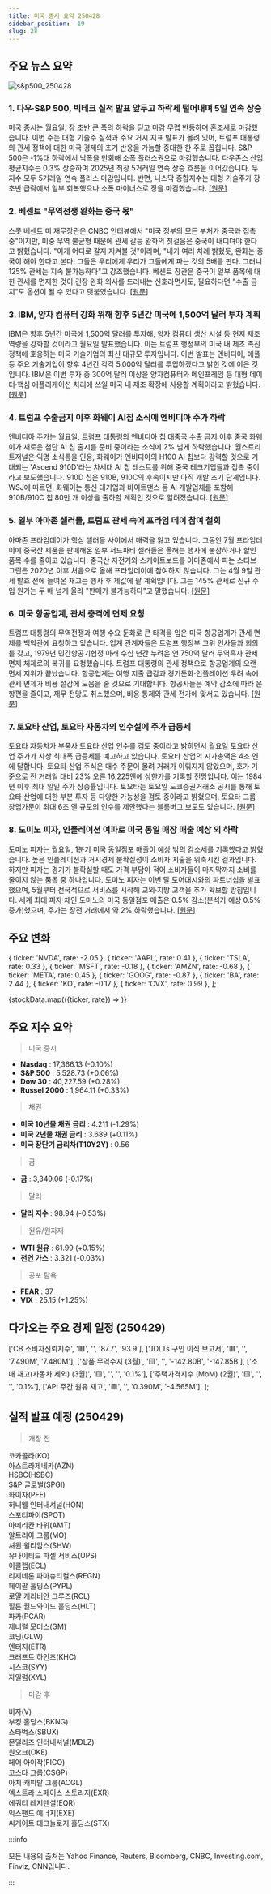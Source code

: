 ```yaml
---
title: 미국 증시 요약 250428
sidebar_position: -19
slug: 28
---
```


## 주요 뉴스 요약

![s&p500_250428](/map/250428.png)

### 1. **다우·S&P 500, 빅테크 실적 발표 앞두고 하락세 털어내며 5일 연속 상승**

미국 증시는 월요일, 장 초반 큰 폭의 하락을 딛고 마감 무렵 반등하며 혼조세로 마감했습니다. 이번 주는 대형 기술주 실적과 주요 거시 지표 발표가 몰려 있어, 트럼프 대통령의 관세 정책에 대한 미국 경제의 초기 반응을 가늠할 중대한 한 주로 꼽힙니다. S&P 500은 -1%대 하락에서 낙폭을 만회해 소폭 플러스권으로 마감했습니다. 다우존스 산업평균지수는 0.3% 상승하며 2025년 최장 5거래일 연속 상승 흐름을 이어갔습니다. 두 지수 모두 5거래일 연속 플러스 마감입니다. 반면, 나스닥 종합지수는 대형 기술주가 장 초반 급락에서 일부 회복했으나 소폭 마이너스로 장을 마감했습니다.
[[원문]](https://finance.yahoo.com/news/live/stock-market-today-dow-sp-500-erase-slide-to-rise-for-5th-straight-day-in-lead-up-to-big-tech-earnings-200136533.html)

### 2. **베센트 "무역전쟁 완화는 중국 몫"**

스콧 베센트 미 재무장관은 CNBC 인터뷰에서 "미국 정부의 모든 부처가 중국과 접촉 중"이지만, 미중 무역 불균형 때문에 관세 갈등 완화의 첫걸음은 중국이 내디뎌야 한다고 밝혔습니다. "이게 어디로 갈지 지켜볼 것"이라며, "내가 여러 차례 밝혔듯, 완화는 중국이 해야 한다고 본다. 그들은 우리에게 우리가 그들에게 파는 것의 5배를 판다. 그러니 125% 관세는 지속 불가능하다"고 강조했습니다. 베센트 장관은 중국이 일부 품목에 대한 관세를 면제한 것이 긴장 완화 의사를 드러내는 신호라면서도, 필요하다면 "수출 금지"도 옵션이 될 수 있다고 덧붙였습니다. [[원문]](https://www.bloomberg.com/news/articles/2025-04-28/bessent-says-it-s-up-to-china-to-de-escalate-in-trade-war?srnd=homepage-asia)

### 3. **IBM, 양자 컴퓨터 강화 위해 향후 5년간 미국에 1,500억 달러 투자 계획**

IBM은 향후 5년간 미국에 1,500억 달러를 투자해, 양자 컴퓨터 생산 시설 등 현지 제조 역량을 강화할 것이라고 월요일 발표했습니다. 이는 트럼프 행정부의 미국 내 제조 촉진 정책에 호응하는 미국 기술기업의 최신 대규모 투자입니다. 이번 발표는 엔비디아, 애플 등 주요 기술기업이 향후 4년간 각각 5,000억 달러를 투입하겠다고 밝힌 것에 이은 것입니다. IBM은 이번 투자 중 300억 달러 이상을 양자컴퓨터와 메인프레임 등 대형 데이터·핵심 애플리케이션 처리에 쓰일 미국 내 제조 확장에 사용할 계획이라고 밝혔습니다. [[원문]](https://www.reuters.com/business/ibm-invest-150-billion-us-over-next-five-years-2025-04-28/)

### 4. **트럼프 수출금지 이후 화웨이 AI칩 소식에 엔비디아 주가 하락**

엔비디아 주가는 월요일, 트럼프 대통령의 엔비디아 칩 대중국 수출 금지 이후 중국 화웨이가 새로운 첨단 AI 칩 출시를 준비 중이라는 소식에 2% 넘게 하락했습니다. 월스트리트저널은 익명 소식통을 인용, 화웨이가 엔비디아의 H100 AI 칩보다 강력할 것으로 기대되는 'Ascend 910D'라는 차세대 AI 칩 테스트를 위해 중국 테크기업들과 접촉 중이라고 보도했습니다. 910D 칩은 910B, 910C의 후속이지만 아직 개발 초기 단계입니다. WSJ에 따르면, 화웨이는 통신 대기업과 바이트댄스 등 AI 개발업체를 포함해 910B/910C 칩 80만 개 이상을 출하할 계획인 것으로 알려졌습니다. [[원문]](https://finance.yahoo.com/news/nvidia-stock-falls-as-chinas-huawei-reportedly-readies-ai-chip-after-trumps-export-ban-135156741.html)

### 5. **일부 아마존 셀러들, 트럼프 관세 속에 프라임 데이 참여 철회**

아마존 프라임데이가 핵심 셀러들 사이에서 매력을 잃고 있습니다. 그동안 7월 프라임데이에 중국산 제품을 판매해온 일부 서드파티 셀러들은 올해는 행사에 불참하거나 할인 품목 수를 줄이고 있습니다. 중국산 자전거와 스케이트보드를 아마존에서 파는 스티브 그린은 2020년 이후 처음으로 올해 프라임데이에 참여하지 않습니다. 그는 4월 9일 관세 발효 전에 들여온 재고는 행사 후 제값에 팔 계획입니다. 그는 145% 관세로 신규 수입 원가는 두 배 넘게 올라 "판매가 불가능하다"고 말했습니다. [[원문]](https://www.reuters.com/business/retail-consumer/some-amazon-sellers-are-pulling-out-prime-day-amid-trump-tariffs-2025-04-28/)

### 6. **미국 항공업계, 관세 충격에 면제 요청**

트럼프 대통령의 무역전쟁과 여행 수요 둔화로 큰 타격을 입은 미국 항공업계가 관세 면제를 백악관에 요청하고 있습니다. 업계 관계자들은 트럼프 행정부 고위 인사들과 회의를 갖고, 1979년 민간항공기협정 아래 수십 년간 누려온 연 750억 달러 무역흑자 관세 면제 체제로의 복귀를 요청했습니다. 트럼프 대통령의 관세 정책으로 항공업계의 오랜 면세 지위가 끝났습니다. 항공업계는 여행 지출 급감과 경기둔화·인플레이션 우려 속에 관세 면제가 비용 절감에 도움을 줄 것으로 기대합니다. 항공사들은 예약 감소에 따라 운항편을 줄이고, 재무 전망도 취소했으며, 비용 통제와 관세 전가에 맞서고 있습니다. [[원문]](https://www.reuters.com/business/aerospace-defense/us-aviation-industry-slammed-by-tariffs-seeks-exemptions-2025-04-28/)

### 7. **토요타 산업, 토요타 자동차의 인수설에 주가 급등세**

토요타 자동차가 부품사 토요타 산업 인수를 검토 중이라고 밝히면서 월요일 토요타 산업 주가가 사상 최대폭 급등세를 예고하고 있습니다. 토요타 산업의 시가총액은 4조 엔에 달합니다. 토요타 산업 주식은 매수 주문이 몰려 거래가 이뤄지지 않았으며, 호가 기준으로 전 거래일 대비 23% 오른 16,225엔에 상한가를 기록할 전망입니다. 이는 1984년 이후 최대 일일 주가 상승률입니다. 토요타는 토요일 도쿄증권거래소 공시를 통해 토요타 산업에 대한 부분 투자 등 다양한 가능성을 검토 중이라고 밝혔으며, 토요타 그룹 창업가문이 최대 6조 엔 규모의 인수를 제안했다는 블룸버그 보도도 있습니다. [[원문]](https://www.reuters.com/business/autos-transportation/toyota-industries-shares-poised-surge-potential-buyout-2025-04-28/)

### 8. **도미노 피자, 인플레이션 여파로 미국 동일 매장 매출 예상 외 하락**

도미노 피자는 월요일, 1분기 미국 동일점포 매출이 예상 밖의 감소세를 기록했다고 밝혔습니다. 높은 인플레이션과 거시경제 불확실성이 소비자 지출을 위축시킨 결과입니다. 하지만 피자는 경기가 불확실할 때도 가격 부담이 적어 소비자들이 마지막까지 소비를 줄이지 않는 품목 중 하나입니다. 도미노 피자는 이번 달 도어대시와의 파트너십을 발표했으며, 5월부터 전국적으로 서비스를 시작해 교외·지방 고객을 추가 확보할 방침입니다. 세계 최대 피자 체인 도미노의 미국 동일점포 매출은 0.5% 감소(분석가 예상 0.5% 증가)했으며, 주가는 장전 거래에서 약 2% 하락했습니다. [[원문]](https://www.reuters.com/business/dominos-pizza-posts-surprise-fall-us-same-store-sales-inflation-bites-2025-04-28/)

## 주요 변화

  { ticker: 'NVDA', rate: -2.05 },
  { ticker: 'AAPL', rate: 0.41 },
  { ticker: 'TSLA', rate: 0.33 },
  { ticker: 'MSFT', rate: -0.18 },
  { ticker: 'AMZN', rate: -0.68 },
  { ticker: 'META', rate: 0.45 },
  { ticker: 'GOOG', rate: -0.87 },
  { ticker: 'BA', rate: 2.44 },
  { ticker: 'KO', rate: -0.17 },
  { ticker: 'CVX', rate: 0.99 },
];

{stockData.map(({ticker, rate}) => <StockCardMini key={ticker} ticker={ticker} rate={rate}></StockCardMini>)}

## 주요 지수 요약

> 미국 증시

- **Nasdaq** : 17,366.13 (-0.10%)
- **S&P 500** : 5,528.73 (+0.06%)
- **Dow 30** : 40,227.59 (+0.28%)
- **Russel 2000** : 1,964.11 (+0.33%)

> 채권

- **미국 10년물 채권 금리** : 4.211 (-1.29%)
- **미국 2년물 채권 금리** : 3.689 (+0.11%)
- **미국 장단기 금리차(T10Y2Y)** : 0.56

> 금

- **금** : 3,349.06 (-0.17%)

> 달러

- **달러 지수** : 98.94 (-0.53%)

> 원유/원자재

- **WTI 원유** : 61.99 (+0.15%)
- **천연 가스** : 3.321 (-0.03%)

> 공포 탐욕

- **FEAR** : 37
- **VIX** : 25.15 (+1.25%)

## 다가오는 주요 경제 일정 (250429)

  ['CB 소비자신뢰지수', '🟥', '', '87.7', '93.9'],
  ['JOLTs 구인 이직 보고서', '🟥', '', '7.490M', '7.480M'],
  ['상품 무역수지 (3월)', '🟨', '', '-142.80B', '-147.85B'],
  ['소매 재고(자동차 제외) (3월)', '🟨', '', '', '0.1%'],
  ['주택가격지수 (MoM) (2월)', '🟨', '', '', '0.1%'],
  ['API 주간 원유 재고', '🟩', '', '0.390M', '-4.565M'],
];

<EconomicCalendar data={nextEventsData} />

## 실적 발표 예정 (250429)

> 개장 전

코카콜라(KO)  
아스트라제네카(AZN)  
HSBC(HSBC)  
S&P 글로벌(SPGI)  
화이자(PFE)  
허니웰 인터내셔널(HON)  
스포티파이(SPOT)  
아메리칸 타워(AMT)  
알트리아 그룹(MO)  
셔윈 윌리암스(SHW)  
유나이티드 파셀 서비스(UPS)  
이콜랩(ECL)  
리제네론 파마슈티컬스(REGN)  
페이팔 홀딩스(PYPL)  
로얄 캐리비안 크루즈(RCL)  
힐튼 월드와이드 홀딩스(HLT)  
파카(PCAR)  
제너럴 모터스(GM)  
코닝(GLW)  
엔터지(ETR)  
크래프트 하인즈(KHC)  
시스코(SYY)  
자일럼(XYL)

> 마감 후

비자(V)  
부킹 홀딩스(BKNG)  
스타벅스(SBUX)  
몬덜리즈 인터내셔널(MDLZ)  
원오크(OKE)  
페어 아이작(FICO)  
코스타 그룹(CSGP)  
아치 캐피탈 그룹(ACGL)  
엑스트라 스페이스 스토리지(EXR)  
에쿼티 레지덴셜(EQR)  
익스팬드 에너지(EXE)  
씨게이트 테크놀로지 홀딩스(STX)

:::info

모든 내용의 출처는 Yahoo Finance, Reuters, Bloomberg, CNBC, Investing.com, Finviz, CNN입니다.

:::
